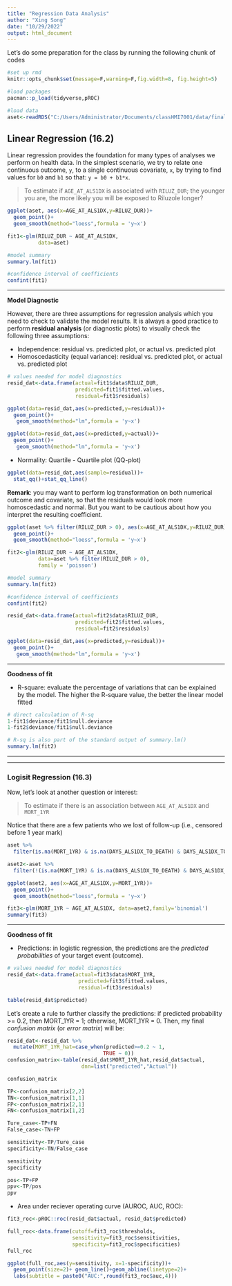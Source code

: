 ```yaml
---
title: "Regression Data Analysis"
author: "Xing Song"
date: "10/29/2022"
output: html_document
---
```


Let's do some preparation for the class by running the following chunk of codes

```r
#set up rmd 
knitr::opts_chunk$set(message=F,warning=F,fig.width=8, fig.height=5)

#load packages
pacman::p_load(tidyverse,pROC)

#load data
aset<-readRDS("C:/Users/Administrator/Documents/classHMI7001/data/final_set.rda")
```


## Linear Regression (16.2)

Linear regression provides the foundation for many types of analyses we perform on health data. In the simplest scenario, we try to relate one continuous outcome, `y`, to a single continuous covariate, `x`, by trying to find values for `b0` and `b1` so that: 
`y = b0 + b1*x`. 

> To estimate if `AGE_AT_ALS1DX` is associated with `RILUZ_DUR`; the younger you are, the more likely you will be exposed to Riluzole longer? 

```r
ggplot(aset, aes(x=AGE_AT_ALS1DX,y=RILUZ_DUR))+
  geom_point()+
  geom_smooth(method="loess",formula = 'y~x')
```


```r
fit1<-glm(RILUZ_DUR ~ AGE_AT_ALS1DX, 
          data=aset)

#model summary
summary.lm(fit1)

#confidence interval of coefficients
confint(fit1)
```

*******************************************************************************************************************

**Model Diagnostic**

However, there are three assumptions for regression analysis which you need to check to validate the model results. It is always a good practice to perform **residual analysis** (or diagnostic plots) to visually check the following three assumptions:

* Independence: residual vs. predicted plot, or actual vs. predicted plot
* Homoscedasticity (equal variance): residual vs. predicted plot, or actual vs. predicted plot

```r
# values needed for model diagnostics
resid_dat<-data.frame(actual=fit1$data$RILUZ_DUR,
                      predicted=fit1$fitted.values,
                      residual=fit1$residuals)

ggplot(data=resid_dat,aes(x=predicted,y=residual))+
  geom_point()+
   geom_smooth(method="lm",formula = 'y~x')

ggplot(data=resid_dat,aes(x=predicted,y=actual))+
  geom_point()+
   geom_smooth(method="lm",formula = 'y~x')
```


* Normality: Quartile - Quartile plot (QQ-plot)

```r
ggplot(data=resid_dat,aes(sample=residual))+
  stat_qq()+stat_qq_line()
```

**Remark**: you may want to perform log transformation on both numerical outcome and covariate, so that the residuals would look more homoscedastic and normal. But you want to be cautious about how you interpret the resulting coefficient. 


```r
ggplot(aset %>% filter(RILUZ_DUR > 0), aes(x=AGE_AT_ALS1DX,y=RILUZ_DUR))+
  geom_point()+
  geom_smooth(method="loess",formula = 'y~x')
```


```r
fit2<-glm(RILUZ_DUR ~ AGE_AT_ALS1DX, 
          data=aset %>% filter(RILUZ_DUR > 0),
          family = 'poisson')

#model summary
summary.lm(fit2)

#confidence interval of coefficients
confint(fit2)

```


```r
resid_dat<-data.frame(actual=fit2$data$RILUZ_DUR,
                      predicted=fit2$fitted.values,
                      residual=fit2$residuals)

ggplot(data=resid_dat,aes(x=predicted,y=residual))+
  geom_point()+
   geom_smooth(method="lm",formula = 'y~x')
```


*******************************************************************************************************************

**Goodness of fit**

* R-square: evaluate the percentage of variations that can be explained by the model. The higher the R-square value, the better the linear model fitted

```r
# direct calculation of R-sq
1-fit1$deviance/fit1$null.deviance
1-fit2$deviance/fit1$null.deviance

# R-sq is also part of the standard output of summary.lm()
summary.lm(fit2)
```



*******************************************************************************************************************
*******************************************************************************************************************


### Logisit Regression (16.3)

Now, let's look at another question or interest: 

> To estimate if there is an association between `AGE_AT_ALS1DX` and `MORT_1YR`


Notice that there are a few patients who we lost of follow-up (i.e., censored before 1 year mark)

```r
aset %>%
  filter(is.na(MORT_1YR) & is.na(DAYS_ALS1DX_TO_DEATH) & DAYS_ALS1DX_TO_CENSOR <= 365)
```


```r
aset2<-aset %>% 
  filter(!(is.na(MORT_1YR) & is.na(DAYS_ALS1DX_TO_DEATH) & DAYS_ALS1DX_TO_CENSOR <= 365))
```


```r
ggplot(aset2, aes(x=AGE_AT_ALS1DX,y=MORT_1YR))+
  geom_point()+
  geom_smooth(method="loess",formula = 'y~x')
```


```r
fit3<-glm(MORT_1YR ~ AGE_AT_ALS1DX, data=aset2,family='binomial') 
summary(fit3)
```


*******************************************************************************************************************

**Goodness of fit**

* Predictions: in logistic regression, the predictions are the _predicted probabilities_ of your target event (outcome).

```r
# values needed for model diagnostics
resid_dat<-data.frame(actual=fit3$data$MORT_1YR,
                       predicted=fit3$fitted.values,
                       residual=fit3$residuals)

table(resid_dat$predicted)
```

Let's create a rule to further classify the predictions: if predicted probability >= 0.2, then MORT_1YR = 1; otherwise, MORT_1YR = 0. Then, my final *confusion matrix* (or *error matrix*) will be: 

```r
resid_dat<-resid_dat %>% 
  mutate(MORT_1YR_hat=case_when(predicted>=0.2 ~ 1,
                               TRUE ~ 0))
confusion_matrix<-table(resid_dat$MORT_1YR_hat,resid_dat$actual,
                        dnn=list("predicted","Actual"))

confusion_matrix
```

```r
TP<-confusion_matrix[2,2]
TN<-confusion_matrix[1,1]
FP<-confusion_matrix[2,1]
FN<-confusion_matrix[1,2]

Ture_case<-TP+FN
False_case<-TN+FP

sensitivity<-TP/Ture_case
specificity<-TN/False_case

sensitivity
specificity
```

```r
pos<-TP+FP
ppv<-TP/pos
ppv
```


* Area under reciever operating curve (AUROC, AUC, ROC): 

```r
fit3_roc<-pROC::roc(resid_dat$actual, resid_dat$predicted)

full_roc<-data.frame(cutoff=fit3_roc$thresholds,
                     sensitivity=fit3_roc$sensitivities,
                     specificity=fit3_roc$specificities)
full_roc
```


```r
ggplot(full_roc,aes(y=sensitivity, x=1-specificity))+
  geom_point(size=2)+ geom_line()+geom_abline(linetype=2)+
  labs(subtitle = paste0("AUC:",round(fit3_roc$auc,4)))
```

